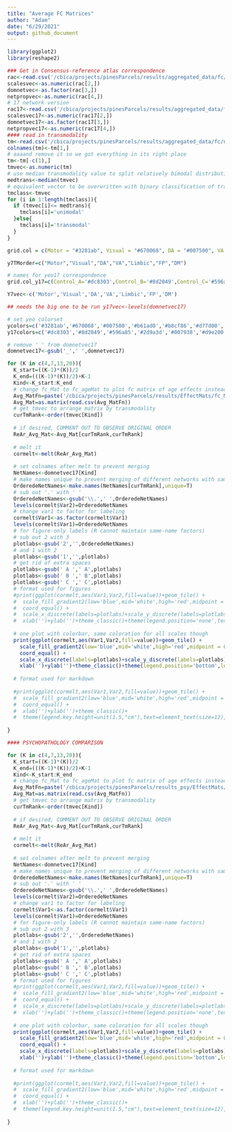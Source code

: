 ```yaml
---
title: "Average FC Matrices"
author: "Adam"
date: "6/29/2021"
output: github_document
---
```


```r
library(ggplot2)
library(reshape2)

### Get in Consensus-reference atlas correspondence
rac<-read.csv('/cbica/projects/pinesParcels/results/aggregated_data/fc/network_yCorrespondence_overscales.csv',stringsAsFactors = F)
scalesvec<-as.numeric(rac[2,])
domnetvec<-as.factor(rac[3,])
netpropvec<-as.numeric(rac[4,])
# 17 network version
rac17<-read.csv('/cbica/projects/pinesParcels/results/aggregated_data/fc/network_y17Correspondence_overscales.csv',stringsAsFactors = F)
scalesvec17<-as.numeric(rac17[2,])
domnetvec17<-as.factor(rac17[3,])
netpropvec17<-as.numeric(rac17[4,])
#### read in transmodality
tm<-read.csv('/cbica/projects/pinesParcels/results/aggregated_data/fc/network_transmodality_overscales.csv',stringsAsFactors = F)
colnames(tm)<-tm[1,]
# aaaand remove it so we got everything in its right place
tm<-tm[-c(1),]
tmvec<-as.numeric(tm)
# use median transmodality value to split relatively bimodal distribution
medtrans<-median(tmvec)
# equivalent vector to be overwritten with binary classification of transmodality
tmclass<-tmvec
for (i in 1:length(tmclass)){
  if (tmvec[i]<= medtrans){
    tmclass[i]='unimodal'
  }else{
    tmclass[i]='transmodal'
  }
}

grid.col = c(Motor = "#3281ab", Visual = "#670068", DA = "#007500", VA = '#b61ad0', FP = "#d77d00", DM = "#c1253c", Limbic = '#f0f9b8')

y7TMorder=c("Motor","Visual","DA","VA","Limbic","FP","DM")

# names for yeo17 correspondence
grid.col_y17=c(Control_A='#dc8303',Control_B='#8d2049',Control_C='#596a85',DA_A='#2d9a3d',DA_B='#007938',DM_A='#d9e200',DM_B='#bc0943',DM_C='#2b1f67',Limbic_A='#48593a',Limbic_B='#91a967',Somatomotor_A='#4183a8',Somatomotor_B='#00bb89',Temporal_Parietal='#3245a3',VA_A='#9e3ca2',VA_B='#eb75b3',Visual_A='#68126f',Visual_B='#d1001c')

Y7vec<-c('Motor','Visual','DA','VA','Limbic','FP','DM')

## needs the big one to be run y17vec<-levels(domnetvec17)

# set yeo colorset
ycolors=c('#3281ab','#670068','#007500','#b61ad0','#b8cf86','#d77d00','#c1253c')
y17colors=c('#dc8303','#8d2049','#596a85','#2d9a3d','#007938','#d9e200','#bc0943','#2b1f67','#48593a','#91a967','#4183a8','#00bb89','#3245a3','#9e3ca2','#eb75b3','#68126f','#d1001c')

# remove '_' from domnetvec17
domnetvec17<-gsub('_',' ',domnetvec17)

for (K in c(4,7,13,20)){
  K_start=((K-1)*(K))/2
  K_end=(((K-1)*(K))/2)+K-1
  Kind<-K_start:K_end
  # change fc_Mat to fc_ageMat to plot fc matrix of age effects instead
  Avg_MatFn=paste('/cbica/projects/pinesParcels/results/EffectMats/fc_Mat_K',K,'.csv',sep='')
  Avg_Mat=as.matrix(read.csv(Avg_MatFn))
  # get tmvec to arrange matrix by transmodality
  curTmRank<-order(tmvec[Kind])
  
  # if desired, COMMENT OUT TO OBSERVE ORIGINAL ORDER
  ReAr_Avg_Mat<-Avg_Mat[curTmRank,curTmRank]
  
  # melt it
  cormelt<-melt(ReAr_Avg_Mat)
  
  # set colnames after melt to prevent merging
  NetNames<-domnetvec17[Kind]
  # make names unique to prevent merging of different networks with same predominant y17 overlap
  OrderedeNetNames<-make.names(NetNames[curTmRank],unique=T)
  # sub out '.' with ' '
  OrderedeNetNames<-gsub('\\.',' ',OrderedeNetNames)
  levels(cormelt$Var2)=OrderedeNetNames
  # change var1 to factor for labeling
  cormelt$Var1<-as.factor(cormelt$Var1)
  levels(cormelt$Var1)=OrderedeNetNames
  # for figure-only labels (R cannot maintain same-name factors)
  # sub out 2 with 3
  plotlabs<-gsub('2','',OrderedeNetNames)
  # and 1 with 2
  plotlabs<-gsub('1','',plotlabs)
  # get rid of extra spaces
  plotlabs<-gsub(' A ',' A',plotlabs)
  plotlabs<-gsub(' B ',' B',plotlabs)
  plotlabs<-gsub(' C ',' C',plotlabs)
  # format used for figures
  #print(ggplot(cormelt,aes(Var1,Var2,fill=value))+geom_tile() +
  #  scale_fill_gradient2(low='blue',mid='white',high='red',midpoint = 0,limits=c(-.55,.55),breaks=c(-.5,0,.5),name='Functional Coupling',guide = guide_colorbar(ticks.colour = "gray50", ticks.linewidth = 7)) + 
  #  coord_equal() +
  #  scale_x_discrete(labels=plotlabs)+scale_y_discrete(labels=plotlabs) +
  #  xlab('')+ylab('')+theme_classic()+theme(legend.position='none',text=element_text(size=40),axis.text.x = element_text(vjust=-.01,angle=90)))
    
  # one plot with colorbar, same coloration for all scales though
  print(ggplot(cormelt,aes(Var1,Var2,fill=value))+geom_tile() +
    scale_fill_gradient2(low='blue',mid='white',high='red',midpoint = 0,limits=c(-.55,.55),breaks=c(-.5,-.25,0,.25,.5),name='Functional Coupling',guide = guide_colorbar(ticks.colour = "gray35", ticks.linewidth = 7)) + 
    coord_equal() +
    scale_x_discrete(labels=plotlabs)+scale_y_discrete(labels=plotlabs) +
    xlab('')+ylab('')+theme_classic()+theme(legend.position='bottom',legend.key.width=unit(5.5,"cm"),legend.title =element_text(size=30),legend.text=element_text(size=30),axis.text.x = element_text(vjust=-.01,angle=90)))
  
  # format used for markdown
  
  #print(ggplot(cormelt,aes(Var1,Var2,fill=value))+geom_tile() +
  #  scale_fill_gradient2(low='blue',mid='white',high='red',midpoint = 0,limits=c(-.55,.55),breaks=c(-.5,0,.5),name='Functional Coupling',guide = guide_colorbar(ticks.colour = "gray50", ticks.linewidth = 7)) + 
  #  coord_equal() +
  #  xlab('')+ylab('')+theme_classic()+
  #  theme(legend.key.height=unit(1.5,"cm"),text=element_text(size=12),axis.text.x = element_text(vjust=-.01,angle=90)))
  
}

#### PSYCHOPATHOLOGY COMPARISON

for (K in c(4,7,13,20)){
  K_start=((K-1)*(K))/2
  K_end=(((K-1)*(K))/2)+K-1
  Kind<-K_start:K_end
  # change fc_Mat to fc_ageMat to plot fc matrix of age effects instead
  Avg_MatFn=paste('/cbica/projects/pinesParcels/results_psy/EffectMats/fc_Mat_K',K,'.csv',sep='')
  Avg_Mat=as.matrix(read.csv(Avg_MatFn))
  # get tmvec to arrange matrix by transmodality
  curTmRank<-order(tmvec[Kind])
  
  # if desired, COMMENT OUT TO OBSERVE ORIGINAL ORDER
  ReAr_Avg_Mat<-Avg_Mat[curTmRank,curTmRank]
  
  # melt it
  cormelt<-melt(ReAr_Avg_Mat)
  
  # set colnames after melt to prevent merging
  NetNames<-domnetvec17[Kind]
  # make names unique to prevent merging of different networks with same predominant y17 overlap
  OrderedeNetNames<-make.names(NetNames[curTmRank],unique=T)
  # sub out '.' with ' '
  OrderedeNetNames<-gsub('\\.',' ',OrderedeNetNames)
  levels(cormelt$Var2)=OrderedeNetNames
  # change var1 to factor for labeling
  cormelt$Var1<-as.factor(cormelt$Var1)
  levels(cormelt$Var1)=OrderedeNetNames
  # for figure-only labels (R cannot maintain same-name factors)
  # sub out 2 with 3
  plotlabs<-gsub('2','',OrderedeNetNames)
  # and 1 with 2
  plotlabs<-gsub('1','',plotlabs)
  # get rid of extra spaces
  plotlabs<-gsub(' A ',' A',plotlabs)
  plotlabs<-gsub(' B ',' B',plotlabs)
  plotlabs<-gsub(' C ',' C',plotlabs)
  # format used for figures
  #print(ggplot(cormelt,aes(Var1,Var2,fill=value))+geom_tile() +
  #  scale_fill_gradient2(low='blue',mid='white',high='red',midpoint = 0,limits=c(-.55,.55),breaks=c(-.5,0,.5),name='Functional Coupling',guide = guide_colorbar(ticks.colour = "gray50", ticks.linewidth = 7)) + 
  #  coord_equal() +
  #  scale_x_discrete(labels=plotlabs)+scale_y_discrete(labels=plotlabs) +
  #  xlab('')+ylab('')+theme_classic()+theme(legend.position='none',text=element_text(size=40),axis.text.x = element_text(vjust=-.01,angle=90)))
    
  # one plot with colorbar, same coloration for all scales though
  print(ggplot(cormelt,aes(Var1,Var2,fill=value))+geom_tile() +
    scale_fill_gradient2(low='blue',mid='white',high='red',midpoint = 0,limits=c(-.55,.55),breaks=c(-.5,-.25,0,.25,.5),name='Functional Coupling',guide = guide_colorbar(ticks.colour = "gray35", ticks.linewidth = 7)) + 
    coord_equal() +
    scale_x_discrete(labels=plotlabs)+scale_y_discrete(labels=plotlabs) +
    xlab('')+ylab('')+theme_classic()+theme(legend.position='bottom',legend.key.width=unit(5.5,"cm"),legend.title =element_text(size=30),legend.text=element_text(size=30),axis.text.x = element_text(vjust=-.01,angle=90)))
  
  # format used for markdown
  
  #print(ggplot(cormelt,aes(Var1,Var2,fill=value))+geom_tile() +
  #  scale_fill_gradient2(low='blue',mid='white',high='red',midpoint = 0,limits=c(-.55,.55),breaks=c(-.5,0,.5),name='Functional Coupling',guide = guide_colorbar(ticks.colour = "gray50", ticks.linewidth = 7)) + 
  #  coord_equal() +
  #  xlab('')+ylab('')+theme_classic()+
  #  theme(legend.key.height=unit(1.5,"cm"),text=element_text(size=12),axis.text.x = element_text(vjust=-.01,angle=90)))
  
}

```